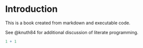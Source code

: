 \pagenumbering{arabic}
# Introduction

This is a book created from markdown and executable code.

See @knuth84 for additional discussion of literate programming.

```r
1 + 1
```
